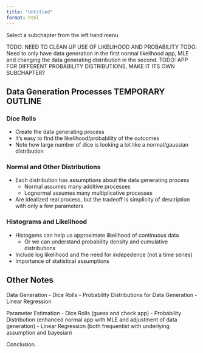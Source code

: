 ```yaml
---
title: "Untitled"
format: html
---
```


Select a subchapter from the left hand menu

TODO: NEED TO CLEAN UP USE OF LIKELIHOOD AND PROBABILITY
TODO: Need to only have data generation in the first normal likelihood app, MLE and changing the data generating distribution in the second.
TODO: APP FOR DIFFERENT PROBABILITY DISTRIBUTIONS, MAKE IT ITS OWN SUBCHAPTER?

## Data Generation Processes TEMPORARY OUTLINE

### Dice Rolls
- Create the data generating process
- It's easy to find the likelihood/probability of the outcomes
- Note how large number of dice is looking a lot like a normal/gaussian distribution

### Normal and Other Distributions

- Each distribution has assumptions about the data generating process
    - Normal assumes many additive processes
    - Lognormal assumes many multiplicative processes
- Are idealized real process, but the tradeoff is simplicity of description with only a few parameters

### Histograms and Likelihood

- Histogams can help us approximate likelihood of continuous data
    - Or we can understand probability density and cumulative distributions
- Include log likelihood and the need for indepedence (not a time series)
- Importance of statistical assumptions



## Other Notes

Data Generation
- Dice Rolls
- Probability Distributions for Data Generation
- Linear Regression

Parameter Estimation
- Dice Rolls (guess and check app)
- Probability Distribution (enhanced normal app with MLE and adjustment of data generation)
- Linear Regression (both frequentist with underlying assumption and bayesian)

Conclusion.